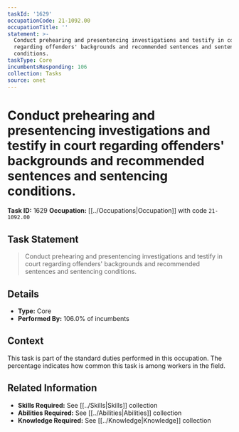 ```yaml
---
taskId: '1629'
occupationCode: 21-1092.00
occupationTitle: ''
statement: >-
  Conduct prehearing and presentencing investigations and testify in court
  regarding offenders' backgrounds and recommended sentences and sentencing
  conditions.
taskType: Core
incumbentsResponding: 106
collection: Tasks
source: onet
---
```

# Conduct prehearing and presentencing investigations and testify in court regarding offenders' backgrounds and recommended sentences and sentencing conditions.

**Task ID:** 1629
**Occupation:** [[../Occupations|Occupation]] with code `21-1092.00`

## Task Statement

> Conduct prehearing and presentencing investigations and testify in court regarding offenders' backgrounds and recommended sentences and sentencing conditions.

## Details

- **Type:** Core
- **Performed By:** 106.0% of incumbents

## Context

This task is part of the standard duties performed in this occupation. The percentage indicates how common this task is among workers in the field.

## Related Information

- **Skills Required:** See [[../Skills|Skills]] collection
- **Abilities Required:** See [[../Abilities|Abilities]] collection
- **Knowledge Required:** See [[../Knowledge|Knowledge]] collection
